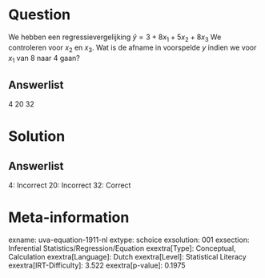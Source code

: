 Question
========

We hebben een regressievergelijking $\hat{y} = 3 + 8x_{1} +
5x_{2} + 8x_{3}$ We controleren voor *x*~2~ en *x*~3~. Wat is de
afname in voorspelde *y* indien we voor *x*~1~ van 8 naar 4 gaan?

Answerlist
----------

4
20
32

Solution
========

Answerlist
----------

4: Incorrect
20: Incorrect
32: Correct

Meta-information
================
exname: uva-equation-1911-nl
extype: schoice
exsolution: 001
exsection: Inferential Statistics/Regression/Equation
exextra[Type]: Conceptual, Calculation
exextra[Language]: Dutch
exextra[Level]: Statistical Literacy
exextra[IRT-Difficulty]: 3.522
exextra[p-value]: 0.1975
